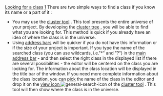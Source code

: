 [[Property:title|Looking for a class]]
[[Property:weight|1]]
There are two simple ways to find a class if you know its name or a part of it : 
* You may use the [[Cluster tool: Introduction|cluster tool]] . This tool presents the entire universe of your project. By developing the [[System tree representation|cluster tree]] , you will be able to find what you are looking for. This method is quick if you already have an idea of where the class is in the universe. 
* Using [[Address bars: Introduction|address bars]]  will be quicker if you do not have this information or if the size of your project is important. If you type the name of the searched class (you can use wildcards, i.e."*" and "?") in the [[Main address bar|main address bar]]  - and then select the right class in the displayed list if there are several possibilities - the editor will be centered on the class you are looking for. The information about the class location will be displayed in the title bar of the window. If you need more complete information about the class location, you can [[Pick-and-drop mechanism|pick]]  the name of the class in the editor and drop it on the [[Locate command|view icon ]]   [[Image:general-search-icon]]  of the [[Cluster tool: Introduction|cluster tool]] . This tool will then show where the class is in the universe. 




